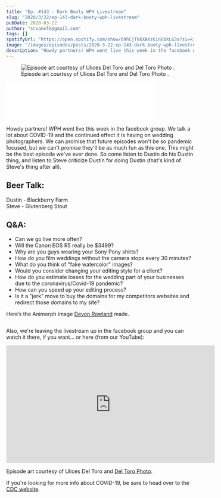 ```yaml
---
title: "Ep. #143 - Dark Booty WPH Livestream"
slug: "2020/3/22/ep-143-dark-booty-wph-livestream"
pubDate: 2020-03-22
author: "srvanelk@gmail.com"
tags: []
spotifyUrl: "https://open.spotify.com/show/09hCjT9XXAKzGin8bkLG3a?si=kjRZvQ1JTb6Ov3HVzSSlWA"
image: "/images/episodes/posts/2020-3-22-ep-143-dark-booty-wph-livestream/Sony+Pony+Ulices.webp"
description: "Howdy partners! WPH went live this week in the facebook group. We talk a lot about COVID-19 and the continued effect it is having on wedding photographers. We can promise that future episodes won't be so pandemic focused, but we can't promise they'll be as much fun as this one. This might be the best episode we've ever done. So come listen to Dustin do his Dustin thing, and listen to Steve criticize Dustin for doing Dustin (that's kind of Steve's thing after all)."
---
```


<figure>
  <img src="/images/episodes/posts/2020-3-22-ep-143-dark-booty-wph-livestream/Sony+Pony+Ulices.webp" alt=" Episode art courtesy of Ulices Del Toro and   Del Toro Photo  . " />
  <figcaption>Episode art courtesy of Ulices Del Toro and   Del Toro Photo  .</figcaption>
</figure>
<iframe class="embedly-embed" src="//cdn.embedly.com/widgets/media.html?src=https%3A%2F%2Fanchor.fm%2Fweddingphotohangover%2Fembed%2Fepisodes%2FEp--143---Dark-Booty-WPH-Livestream-ebq6fl&display_name=Anchor+FM+Inc.&url=https%3A%2F%2Fanchor.fm%2Fweddingphotohangover%2Fepisodes%2FEp--143---Dark-Booty-WPH-Livestream-ebq6fl&image=https%3A%2F%2Fd3t3ozftmdmh3i.cloudfront.net%2Fproduction%2Fpodcast_uploaded_episode400%2F805714%2F805714-1584919300850-655c5c58697e1.jpg&key=61d05c9d54e8455ea7a9677c366be814&type=text%2Fhtml&schema=anchor&wmode=opaque" width="400" height="102" scrolling="no" title="Anchor FM Inc. embed" frameborder="0" allow="autoplay; fullscreen" allowfullscreen="true"></iframe>

Howdy partners! WPH went live this week in the facebook group. We talk a lot about COVID-19 and the continued effect it is having on wedding photographers. We can promise that future episodes won't be so pandemic focused, but we can't promise they'll be as much fun as this one. This might be the best episode we've ever done. So come listen to Dustin do his Dustin thing, and listen to Steve criticize Dustin for doing Dustin (that's kind of Steve's thing after all).

## Beer Talk:  
Dustin - Blackberry Farm  
Steve - Glutenberg Stout

## Q&A:
- Can we go live more often?
- Will the Canon EOS R5 really be $3499?
- Why are you guys wearing your Sony Pony shirts?
- How do you film weddings without the camera stops every 30 minutes?
- What do you think of "fake watercolor" images?
- Would you consider changing your editing style for a client?
- How do you estimate losses for the wedding part of your businesses due to the coronavirus/Covid-19 pandemic?
- How can you speed up your editing process?
- Is it a "jerk" move to buy the domains for my competitors websites and redirect those domains to my site?

Here’s the Animorph image [Devon Rowland](https://www.devonrowland.com) made.

<figure>
  <img src="/images/episodes/posts/2020-3-22-ep-143-dark-booty-wph-livestream/Steve+and+Dustin+Animorphs.webp" alt="" />
</figure>

Also, we're leaving the livestream up in the facebook group and you can watch it there, if you want… or here (from our YouTube):

<iframe width="560" height="315" src="https://www.youtube.com/embed/-x-RlloW7no" frameborder="0" allow="autoplay; encrypted-media" allowfullscreen></iframe>

Episode art courtesy of Ulices Del Toro and [Del Toro Photo](http://www.deltorophoto.com/).

If you're looking for more info about COVID-19, be sure to head over to the [CDC website](https://www.cdc.gov/coronavirus/2019-ncov/index.html).
